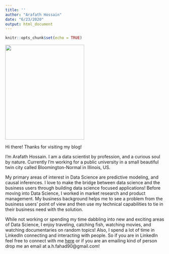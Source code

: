 ```yaml
---
title: ''
author: "Arafath Hossain"
date: "6/23/2020"
output: html_document
---
```


```r
knitr::opts_chunk$set(echo = TRUE)
```

<img src="/top/about_files/profile_pic_3.png" width="250" height='300'/>  

Hi there! Thanks for visiting my blog!  

I'm Arafath Hossain. I am a data scientist by profession, and a curious soul by nature. Currently I'm working for a public university in a small beautiful twin city called Bloomington-Normal in Illinois, US. 

My primary areas of interest in Data Science are predictive modeling, and causal inferences. I love to make the bridge between data science and the business users through building data science focused applications! Before moving into Data Science, I worked in market research and product management. My business background helps me to see a problem from the business users' point of view and then use my technical capabilities to tie in their business need with the solution.

While not working or spending my time dabbling into new and exciting areas of Data Science, I enjoy traveling, catching fish, watching movies, and watching documentaries on random topics! Also, I spend a lot of time in LinkedIn connecting and interacting with people. So if you are in LinkedIn feel free to connect with me [here](https://www.linkedin.com/in/arafath-hossain/) or if you are an emailing kind of person drop me an email at a.h.fahad90@gmail.com! 

